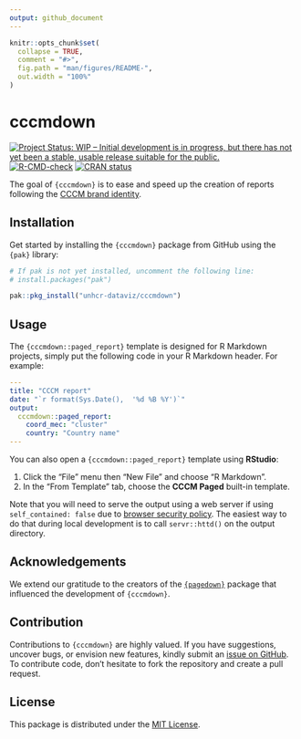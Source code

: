 ```yaml
---
output: github_document
---
```


<!-- README.md is generated from README.Rmd. Please edit that file -->

```r
knitr::opts_chunk$set(
  collapse = TRUE,
  comment = "#>",
  fig.path = "man/figures/README-",
  out.width = "100%"
)
```

# cccmdown

<!-- badges: start -->
[![Project Status: WIP – Initial development is in progress, but there has not yet been a stable, usable release suitable for the public.](https://www.repostatus.org/badges/latest/wip.svg)](https://www.repostatus.org/#wip)
[![R-CMD-check](https://github.com/unhcr-dataviz/cccmdown/actions/workflows/R-CMD-check.yaml/badge.svg)](https://github.com/unhcr-dataviz/cccmdown/actions/workflows/R-CMD-check.yaml)
[![CRAN status](https://www.r-pkg.org/badges/version/unhcrthemes)](https://CRAN.R-project.org/package=unhcrthemes)
<!-- badges: end -->

The goal of `{cccmdown}` is to ease and speed up the creation of reports following the [CCCM brand identity](https://www.cccmcluster.org/branding-collection).

## Installation

Get started by installing the `{cccmdown}` package from GitHub using the `{pak}` library:

```r
# If pak is not yet installed, uncomment the following line:
# install.packages("pak")

pak::pkg_install("unhcr-dataviz/cccmdown")
```

## Usage

The `{cccmdown::paged_report}` template is designed for R Markdown projects, simply put the following code in your R Markdown header. For example:

```yaml
---
title: "CCCM report"
date: "`r format(Sys.Date(),  '%d %B %Y')`"
output:
  cccmdown::paged_report:
    coord_mec: "cluster"
    country: "Country name"
---
```

You can also open a `{cccmdown::paged_report}` template using **RStudio**:

1. Click the "File" menu then "New File" and choose "R Markdown".
2. In the "From Template" tab, choose the **CCCM Paged** built-in template.

Note that you will need to serve the output using a web server if using `self_contained: false`
due to [browser security policy](https://developer.mozilla.org/en-US/docs/Web/Security/Same-origin_policy#file_origins).
The easiest way to do that during local development is to call `servr::httd()` on the output directory.

## Acknowledgements

We extend our gratitude to the creators of the [`{pagedown}`](https://github.com/rstudio/pagedown) package that influenced the development of `{cccmdown}`.

## Contribution

Contributions to `{cccmdown}` are highly valued. If you have suggestions, uncover bugs, or envision new features, kindly submit an [issue on GitHub](https://github.com/unhcr-dataviz/cccmdown/issues). To contribute code, don't hesitate to fork the repository and create a pull request.

## License

This package is distributed under the [MIT License](https://github.com/unhcr-dataviz/cccmdown/blob/master/LICENSE.md).

